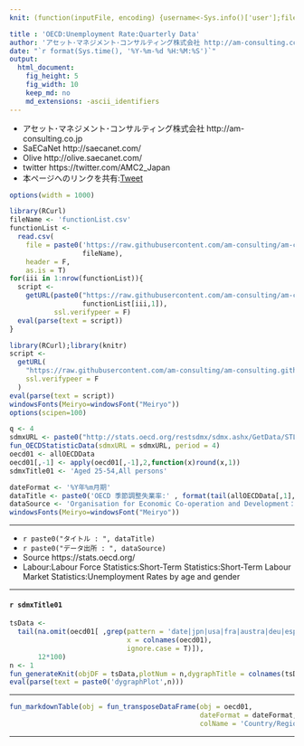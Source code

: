 ```yaml
---
knit: (function(inputFile, encoding) {username<-Sys.info()['user'];fileName<-'defaultPath.csv';pathToFile <-paste0('C:/Users/', username,'/Desktop/pathToCSV/');setwd(pathToFile);buf0<-read.csv(fileName,header = F,skip = 0,stringsAsFactor = F,check.names = F,fileEncoding = 'utf-8');timeStamp<-format(Sys.time(),'%Y%m%d%H%M%S');rmarkdown::render(inputFile, encoding = encoding, output_file = paste0('C:/Users/',username,buf0[2,1],'charts/','am-consulting.co.jp-OECD-UnemploymentRate.html')) })

title : 'OECD:Unemployment Rate:Quarterly Data'
author: 'アセット･マネジメント･コンサルティング株式会社 http://am-consulting.co.jp'
date: "`r format(Sys.time(), '%Y-%m-%d %H:%M:%S')`"
output: 
  html_document:
    fig_height: 5
    fig_width: 10
    keep_md: no
    md_extensions: -ascii_identifiers 
---
```

<link href="http://knowledgevault.saecanet.com/components/rmarkdown-html.css" rel="stylesheet">
<script src="http://knowledgevault.saecanet.com/components/JavascriptCode.js"></script>
<style>.main-container {max-width : 1000px;}</style>

- アセット･マネジメント･コンサルティング株式会社 http://am-consulting.co.jp
- SaECaNet http://saecanet.com/
- Olive http://olive.saecanet.com/
- twitter https://twitter.com/AMC2_Japan
- 本ページへのリンクを共有:<a href="https://twitter.com/share" class="twitter-share-button" data-via="AMC2_Japan" data-size="large">Tweet</a> <script>!function(d,s,id){var js,fjs=d.getElementsByTagName(s)[0],p=/^http:/.test(d.location)?'http':'https';if(!d.getElementById(id)){js=d.createElement(s);js.id=id;js.src=p+'://platform.twitter.com/widgets.js';fjs.parentNode.insertBefore(js,fjs);}}(document, 'script', 'twitter-wjs');</script>

```r
options(width = 1000)
```

```r
library(RCurl)
fileName <- 'functionList.csv'
functionList <-
  read.csv(
    file = paste0('https://raw.githubusercontent.com/am-consulting/am-consulting.github.io/master/csv/',
                  fileName),
    header = F,
    as.is = T)
for(iii in 1:nrow(functionList)){
  script <- 
    getURL(paste0("https://raw.githubusercontent.com/am-consulting/am-consulting.github.io/master/", 
                  functionList[iii,1]),
           ssl.verifypeer = F)
  eval(parse(text = script))
}
```

```r
library(RCurl);library(knitr)
script <-
  getURL(
    "https://raw.githubusercontent.com/am-consulting/am-consulting.github.io/master/importOECDStatisticData.r",
    ssl.verifypeer = F
  )
eval(parse(text = script))
windowsFonts(Meiryo=windowsFont("Meiryo"))
options(scipen=100)
```

```r
q <- 4
sdmxURL <- paste0("http://stats.oecd.org/restsdmx/sdmx.ashx/GetData/STLABOUR/AUS+AUT+BEL+CAN+CHL+CZE+DNK+EST+FIN+FRA+DEU+GRC+HUN+ISL+IRL+ISR+ITA+JPN+KOR+LVA+LUX+MEX+NLD+NZL+NOR+POL+PRT+SVK+SVN+ESP+SWE+CHE+TUR+GBR+USA+EA19+EU28+G-7+OECD.LRUN25TT.STSA.Q/all?startTime=1953-Q1&endTime=2020-Q",q)
fun_OECDStatisticData(sdmxURL = sdmxURL, period = 4)
oecd01 <- allOECDData
oecd01[,-1] <- apply(oecd01[,-1],2,function(x)round(x,1))
sdmxTitle01 <- 'Aged 25-54,All persons'
```

```r
dateFormat <- '%Y年%m月期'
dataTitle <- paste0('OECD 季節調整失業率:' , format(tail(allOECDData[,1],1) , dateFormat))
dataSource <- 'Organisation for Economic Co-operation and Development：経済協力開発機構'
windowsFonts(Meiryo=windowsFont("Meiryo"))
```

***

- `r paste0("タイトル : ", dataTitle)`
- `r paste0("データ出所 : ", dataSource)`
- Source https://stats.oecd.org/
- Labour:Labour Force Statistics:Short-Term Statistics:Short-Term Labour Market Statistics:Unemployment Rates by age and gender

***
#### `r sdmxTitle01` 

```r
tsData <-
  tail(na.omit(oecd01[ ,grep(pattern = 'date|jpn|usa|fra|austra|deu|esp',
                             x = colnames(oecd01),
                             ignore.case = T)]),
       12*100)
n <- 1
fun_generateKnit(objDF = tsData,plotNum = n,dygraphTitle = colnames(tsData)[-1])
eval(parse(text = paste0('dygraphPlot',n)))
```

***

```r
fun_markdownTable(obj = fun_transposeDataFrame(obj = oecd01,
                                               dateFormat = dateFormat,
                                               colName = 'Country/Region'))
```

***
<script>MakeNegative();</script>
<script>
  (function(i,s,o,g,r,a,m){i['GoogleAnalyticsObject']=r;i[r]=i[r]||function(){
  (i[r].q=i[r].q||[]).push(arguments)},i[r].l=1*new Date();a=s.createElement(o),
  m=s.getElementsByTagName(o)[0];a.async=1;a.src=g;m.parentNode.insertBefore(a,m)
  })(window,document,'script','https://www.google-analytics.com/analytics.js','ga');

  ga('create', 'UA-3077339-5', 'auto');
  ga('send', 'pageview');

</script>
